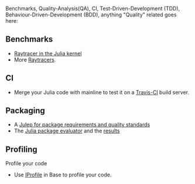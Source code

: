 
Benchmarks, Quality-Analysis(QA), CI, Test-Driven-Development (TDD), Behaviour-Driven-Development (BDD), anything "Quality" related goes here:

== Benchmarks ==
* [https://github.com/JuliaLang/julia/blob/master/test/perf/kernel/raytracer.jl Raytracer in the Julia kernel]
* More [https://github.com/jakebolewski/rays Raytracers].

== CI ==
* Merge your Julia code with mainline to test it on a [https://travis-ci.org/JuliaLang/ Travis-CI] build server.

== Packaging ==
* A [https://gist.github.com/IainNZ/6086173 Julep for package requirements and quality standards]
* The [https://github.com/IainNZ/PackageEvaluator.jl Julia package evaluator] and the [http://iaindunning.com/PackageEval/ results]

== Profiling ==
Profile your code
* Use [http://docs.julialang.org/en/latest/stdlib/profile/ IProfile] in Base to profile your code.


